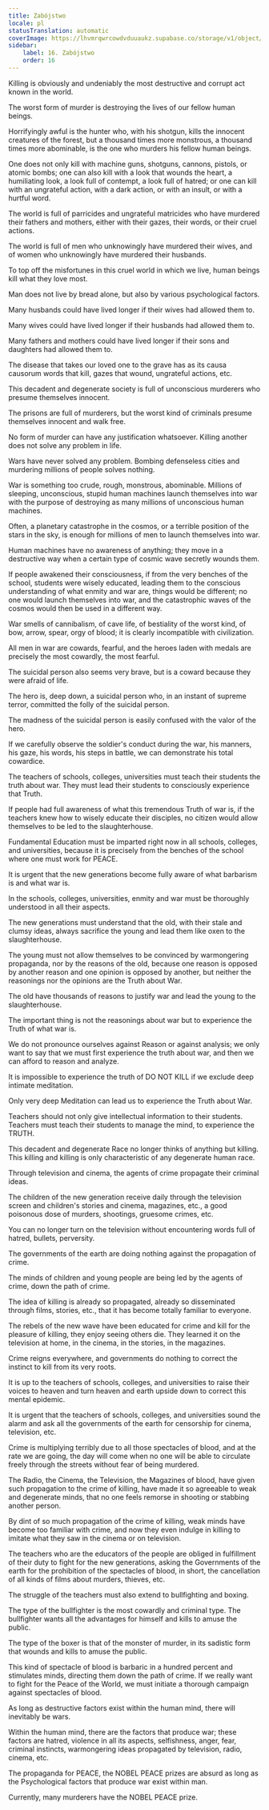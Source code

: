 ```yaml
---
title: Zabójstwo
locale: pl
statusTranslation: automatic
coverImage: https://lhvmrqwrcowdvduuaukz.supabase.co/storage/v1/object/public/strapi-uploads/small_cover-educacion-fundamental.webp-2d51a7828a2b1309555be27f7e2a61a0.webp
sidebar:
    label: 16. Zabójstwo
    order: 16
---
```

Killing is obviously and undeniably the most destructive and corrupt act known in the world.

The worst form of murder is destroying the lives of our fellow human beings.

Horrifyingly awful is the hunter who, with his shotgun, kills the innocent creatures of the forest, but a thousand times more monstrous, a thousand times more abominable, is the one who murders his fellow human beings.

One does not only kill with machine guns, shotguns, cannons, pistols, or atomic bombs; one can also kill with a look that wounds the heart, a humiliating look, a look full of contempt, a look full of hatred; or one can kill with an ungrateful action, with a dark action, or with an insult, or with a hurtful word.

The world is full of parricides and ungrateful matricides who have murdered their fathers and mothers, either with their gazes, their words, or their cruel actions.

The world is full of men who unknowingly have murdered their wives, and of women who unknowingly have murdered their husbands.

To top off the misfortunes in this cruel world in which we live, human beings kill what they love most.

Man does not live by bread alone, but also by various psychological factors.

Many husbands could have lived longer if their wives had allowed them to.

Many wives could have lived longer if their husbands had allowed them to.

Many fathers and mothers could have lived longer if their sons and daughters had allowed them to.

The disease that takes our loved one to the grave has as its causa causorum words that kill, gazes that wound, ungrateful actions, etc.

This decadent and degenerate society is full of unconscious murderers who presume themselves innocent.

The prisons are full of murderers, but the worst kind of criminals presume themselves innocent and walk free.

No form of murder can have any justification whatsoever. Killing another does not solve any problem in life.

Wars have never solved any problem. Bombing defenseless cities and murdering millions of people solves nothing.

War is something too crude, rough, monstrous, abominable. Millions of sleeping, unconscious, stupid human machines launch themselves into war with the purpose of destroying as many millions of unconscious human machines.

Often, a planetary catastrophe in the cosmos, or a terrible position of the stars in the sky, is enough for millions of men to launch themselves into war.

Human machines have no awareness of anything; they move in a destructive way when a certain type of cosmic wave secretly wounds them.

If people awakened their consciousness, if from the very benches of the school, students were wisely educated, leading them to the conscious understanding of what enmity and war are, things would be different; no one would launch themselves into war, and the catastrophic waves of the cosmos would then be used in a different way.

War smells of cannibalism, of cave life, of bestiality of the worst kind, of bow, arrow, spear, orgy of blood; it is clearly incompatible with civilization.

All men in war are cowards, fearful, and the heroes laden with medals are precisely the most cowardly, the most fearful.

The suicidal person also seems very brave, but is a coward because they were afraid of life.

The hero is, deep down, a suicidal person who, in an instant of supreme terror, committed the folly of the suicidal person.

The madness of the suicidal person is easily confused with the valor of the hero.

If we carefully observe the soldier's conduct during the war, his manners, his gaze, his words, his steps in battle, we can demonstrate his total cowardice.

The teachers of schools, colleges, universities must teach their students the truth about war. They must lead their students to consciously experience that Truth.

If people had full awareness of what this tremendous Truth of war is, if the teachers knew how to wisely educate their disciples, no citizen would allow themselves to be led to the slaughterhouse.

Fundamental Education must be imparted right now in all schools, colleges, and universities, because it is precisely from the benches of the school where one must work for PEACE.

It is urgent that the new generations become fully aware of what barbarism is and what war is.

In the schools, colleges, universities, enmity and war must be thoroughly understood in all their aspects.

The new generations must understand that the old, with their stale and clumsy ideas, always sacrifice the young and lead them like oxen to the slaughterhouse.

The young must not allow themselves to be convinced by warmongering propaganda, nor by the reasons of the old, because one reason is opposed by another reason and one opinion is opposed by another, but neither the reasonings nor the opinions are the Truth about War.

The old have thousands of reasons to justify war and lead the young to the slaughterhouse.

The important thing is not the reasonings about war but to experience the Truth of what war is.

We do not pronounce ourselves against Reason or against analysis; we only want to say that we must first experience the truth about war, and then we can afford to reason and analyze.

It is impossible to experience the truth of DO NOT KILL if we exclude deep intimate meditation.

Only very deep Meditation can lead us to experience the Truth about War.

Teachers should not only give intellectual information to their students. Teachers must teach their students to manage the mind, to experience the TRUTH.

This decadent and degenerate Race no longer thinks of anything but killing. This killing and killing is only characteristic of any degenerate human race.

Through television and cinema, the agents of crime propagate their criminal ideas.

The children of the new generation receive daily through the television screen and children's stories and cinema, magazines, etc., a good poisonous dose of murders, shootings, gruesome crimes, etc.

You can no longer turn on the television without encountering words full of hatred, bullets, perversity.

The governments of the earth are doing nothing against the propagation of crime.

The minds of children and young people are being led by the agents of crime, down the path of crime.

The idea of killing is already so propagated, already so disseminated through films, stories, etc., that it has become totally familiar to everyone.

The rebels of the new wave have been educated for crime and kill for the pleasure of killing, they enjoy seeing others die. They learned it on the television at home, in the cinema, in the stories, in the magazines.

Crime reigns everywhere, and governments do nothing to correct the instinct to kill from its very roots.

It is up to the teachers of schools, colleges, and universities to raise their voices to heaven and turn heaven and earth upside down to correct this mental epidemic.

It is urgent that the teachers of schools, colleges, and universities sound the alarm and ask all the governments of the earth for censorship for cinema, television, etc.

Crime is multiplying terribly due to all those spectacles of blood, and at the rate we are going, the day will come when no one will be able to circulate freely through the streets without fear of being murdered.

The Radio, the Cinema, the Television, the Magazines of blood, have given such propagation to the crime of killing, have made it so agreeable to weak and degenerate minds, that no one feels remorse in shooting or stabbing another person.

By dint of so much propagation of the crime of killing, weak minds have become too familiar with crime, and now they even indulge in killing to imitate what they saw in the cinema or on television.

The teachers who are the educators of the people are obliged in fulfillment of their duty to fight for the new generations, asking the Governments of the earth for the prohibition of the spectacles of blood, in short, the cancellation of all kinds of films about murders, thieves, etc.

The struggle of the teachers must also extend to bullfighting and boxing.

The type of the bullfighter is the most cowardly and criminal type. The bullfighter wants all the advantages for himself and kills to amuse the public.

The type of the boxer is that of the monster of murder, in its sadistic form that wounds and kills to amuse the public.

This kind of spectacle of blood is barbaric in a hundred percent and stimulates minds, directing them down the path of crime. If we really want to fight for the Peace of the World, we must initiate a thorough campaign against spectacles of blood.

As long as destructive factors exist within the human mind, there will inevitably be wars.

Within the human mind, there are the factors that produce war; these factors are hatred, violence in all its aspects, selfishness, anger, fear, criminal instincts, warmongering ideas propagated by television, radio, cinema, etc.

The propaganda for PEACE, the NOBEL PEACE prizes are absurd as long as the Psychological factors that produce war exist within man.

Currently, many murderers have the NOBEL PEACE prize.

